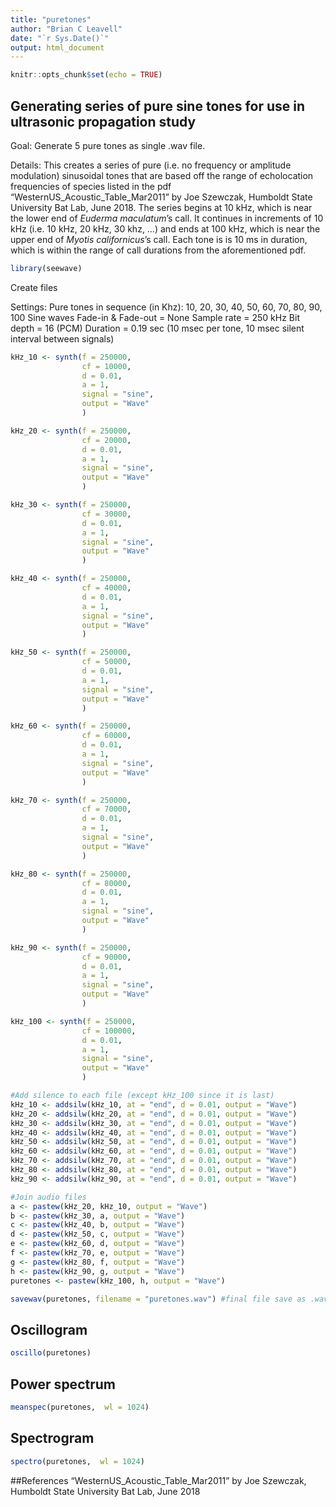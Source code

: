 ```yaml
---
title: "puretones"
author: "Brian C Leavell"
date: "`r Sys.Date()`"
output: html_document
---
```


```r
knitr::opts_chunk$set(echo = TRUE)
```

## Generating series of pure sine tones for use in ultrasonic propagation study

Goal: Generate 5 pure tones as single .wav file.

Details: This creates a series of pure (i.e. no frequency or amplitude modulation) sinusoidal tones that are based off the range of echolocation frequencies of species listed in the pdf "WesternUS_Acoustic_Table_Mar2011" by Joe Szewczak, Humboldt State University Bat Lab, June 2018. The series begins at 10 kHz, which is near the lower end of *Euderma maculatum*'s call. It continues in increments of 10 kHz (i.e. 10 kHz, 20 kHz, 30 khz, ...) and ends at 100 kHz, which is near the upper end of *Myotis californicus*'s call. Each tone is is 10 ms in duration, which is within the range of call durations from the aforementioned pdf.


```r
library(seewave)
```

Create files

Settings:
Pure tones in sequence (in Khz): 10, 20, 30, 40, 50, 60, 70, 80, 90, 100
Sine waves
Fade-in & Fade-out = None
Sample rate = 250 kHz
Bit depth = 16 (PCM)
Duration = 0.19 sec (10 msec per tone, 10 msec silent interval between signals)

```r

kHz_10 <- synth(f = 250000,
                cf = 10000,
                d = 0.01,
                a = 1,
                signal = "sine",
                output = "Wave"
                )

kHz_20 <- synth(f = 250000,
                cf = 20000,
                d = 0.01,
                a = 1,
                signal = "sine",
                output = "Wave"
                )

kHz_30 <- synth(f = 250000,
                cf = 30000,
                d = 0.01,
                a = 1,
                signal = "sine",
                output = "Wave"
                )

kHz_40 <- synth(f = 250000,
                cf = 40000,
                d = 0.01,
                a = 1,
                signal = "sine",
                output = "Wave"
                )

kHz_50 <- synth(f = 250000,
                cf = 50000,
                d = 0.01,
                a = 1,
                signal = "sine",
                output = "Wave"
                )

kHz_60 <- synth(f = 250000,
                cf = 60000,
                d = 0.01,
                a = 1,
                signal = "sine",
                output = "Wave"
                )

kHz_70 <- synth(f = 250000,
                cf = 70000,
                d = 0.01,
                a = 1,
                signal = "sine",
                output = "Wave"
                )

kHz_80 <- synth(f = 250000,
                cf = 80000,
                d = 0.01,
                a = 1,
                signal = "sine",
                output = "Wave"
                )

kHz_90 <- synth(f = 250000,
                cf = 90000,
                d = 0.01,
                a = 1,
                signal = "sine",
                output = "Wave"
                )

kHz_100 <- synth(f = 250000,
                cf = 100000,
                d = 0.01,
                a = 1,
                signal = "sine",
                output = "Wave"
                )

#Add silence to each file (except kHz_100 since it is last)
kHz_10 <- addsilw(kHz_10, at = "end", d = 0.01, output = "Wave")
kHz_20 <- addsilw(kHz_20, at = "end", d = 0.01, output = "Wave")
kHz_30 <- addsilw(kHz_30, at = "end", d = 0.01, output = "Wave")
kHz_40 <- addsilw(kHz_40, at = "end", d = 0.01, output = "Wave")
kHz_50 <- addsilw(kHz_50, at = "end", d = 0.01, output = "Wave")
kHz_60 <- addsilw(kHz_60, at = "end", d = 0.01, output = "Wave")
kHz_70 <- addsilw(kHz_70, at = "end", d = 0.01, output = "Wave")
kHz_80 <- addsilw(kHz_80, at = "end", d = 0.01, output = "Wave")
kHz_90 <- addsilw(kHz_90, at = "end", d = 0.01, output = "Wave")

#Join audio files
a <- pastew(kHz_20, kHz_10, output = "Wave")
b <- pastew(kHz_30, a, output = "Wave")
c <- pastew(kHz_40, b, output = "Wave")
d <- pastew(kHz_50, c, output = "Wave")
e <- pastew(kHz_60, d, output = "Wave")
f <- pastew(kHz_70, e, output = "Wave")
g <- pastew(kHz_80, f, output = "Wave")
h <- pastew(kHz_90, g, output = "Wave")
puretones <- pastew(kHz_100, h, output = "Wave")

savewav(puretones, filename = "puretones.wav") #final file save as .wav
```

## Oscillogram
``` r
oscillo(puretones)
```

## Power spectrum
``` r
meanspec(puretones,  wl = 1024)
```

## Spectrogram
``` r
spectro(puretones,  wl = 1024)
```

##References
"WesternUS_Acoustic_Table_Mar2011" by Joe Szewczak, Humboldt State University Bat Lab, June 2018